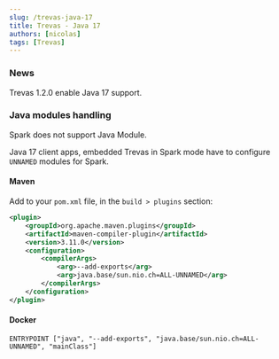 ```yaml
---
slug: /trevas-java-17
title: Trevas - Java 17
authors: [nicolas]
tags: [Trevas]
---
```


### News

Trevas 1.2.0 enable Java 17 support.

### Java modules handling

Spark does not support Java Module.

Java 17 client apps, embedded Trevas in Spark mode have to configure `UNNAMED` modules for Spark.

#### Maven

Add to your `pom.xml` file, in the `build > plugins` section:

```xml
<plugin>
    <groupId>org.apache.maven.plugins</groupId>
    <artifactId>maven-compiler-plugin</artifactId>
    <version>3.11.0</version>
    <configuration>
        <compilerArgs>
            <arg>--add-exports</arg>
            <arg>java.base/sun.nio.ch=ALL-UNNAMED</arg>
        </compilerArgs>
    </configuration>
</plugin>
```

#### Docker

```shell
ENTRYPOINT ["java", "--add-exports", "java.base/sun.nio.ch=ALL-UNNAMED", "mainClass"]
```
